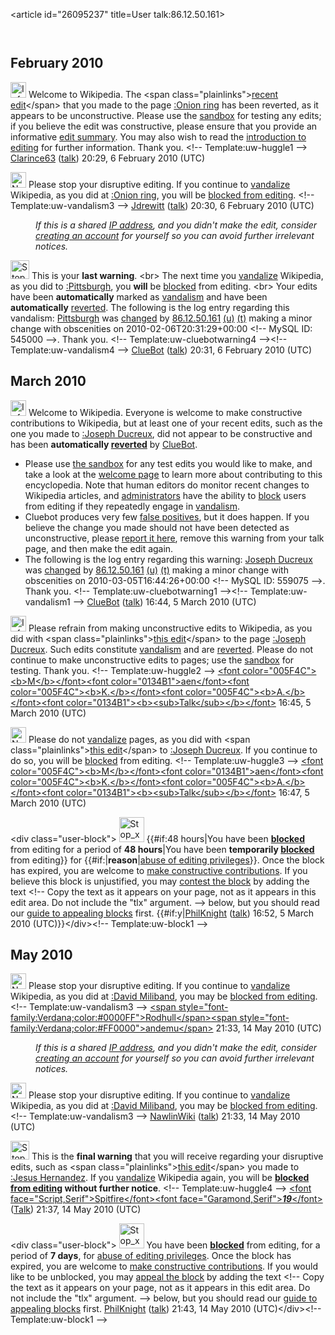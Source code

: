 <article id="26095237" title=User talk:86.12.50.161>
	<talkpage id="26095237" title="User talk:86.12.50.161">
== February 2010 ==

[[Image:Information.png|25px]] Welcome to Wikipedia. The &lt;span class=&quot;plainlinks&quot;&gt;[http://en.wikipedia.org/wiki/Onion_ring?diff=342348628 recent edit]&lt;/span&gt; that you made to the page [[:Onion ring]] has been reverted, as it appears to be unconstructive. Please use the [[Wikipedia:Sandbox|sandbox]] for testing any edits; if you believe the edit was constructive, please ensure that you provide an informative [[Help:Edit summary|edit summary]]. You may also wish to read the [[Wikipedia:Introduction|introduction to editing]] for further information. Thank you. &lt;!-- Template:uw-huggle1 --&gt; [[User:Clarince63|Clarince63]] ([[User talk:Clarince63|talk]]) 20:29, 6 February 2010 (UTC)

[[Image:Nuvola apps important.svg|25px]] Please stop your disruptive editing. If you continue to [[Wikipedia:Vandalism|vandalize]] Wikipedia, as you did at [[:Onion ring]], you will be [[Wikipedia:Blocking policy|blocked from editing]]. &lt;!-- Template:uw-vandalism3 --&gt; [[User:Jdrewitt|Jdrewitt]] ([[User talk:Jdrewitt|talk]]) 20:30, 6 February 2010 (UTC)
:''If this is a shared [[IP address]], and you didn't make the edit, consider [[Wikipedia:Why create an account?|creating an account]] for yourself so you can avoid further irrelevant notices.''

[[Image:Stop hand nuvola.svg|left|30px]] This is your '''last warning'''. &lt;br&gt; The next time you [[Wikipedia:Vandalism|vandalize]] Wikipedia, as you did to [[:Pittsburgh]], you '''will''' be [[Wikipedia:Blocking policy|blocked]] from editing. &lt;br&gt; Your edits have been '''automatically''' marked as [[Wikipedia:Vandalism|vandalism]] and have been '''automatically''' [[Help:Reverting|reverted]]. The following is the log entry regarding this vandalism: [[Pittsburgh]] was [http://en.wikipedia.org/w/index.php?title=Pittsburgh&amp;diff=342348920&amp;oldid=342197068 changed] by [[Special:Contributions/86.12.50.161|86.12.50.161]] [[User:86.12.50.161|(u)]] [[User talk:86.12.50.161|(t)]] making a minor change with obscenities on 2010-02-06T20:31:29+00:00 &lt;!-- MySQL ID: 545000 --&gt;. Thank you. &lt;!-- Template:uw-cluebotwarning4 --&gt;&lt;!-- Template:uw-vandalism4 --&gt; [[User:ClueBot|ClueBot]] ([[User talk:ClueBot|talk]]) 20:31, 6 February 2010 (UTC)

== March 2010 ==
[[Image:Information.svg|left|25px]] Welcome to Wikipedia. Everyone is welcome to make constructive contributions to Wikipedia, but at least one of your recent edits, such as the one you made to [[:Joseph Ducreux]], did not appear to be constructive and has been '''automatically [[Help:Reverting|reverted]]''' by [[User:ClueBot|ClueBot]]. 
* Please use [[Wikipedia:Sandbox|the sandbox]] for any test edits you would like to make, and take a look at the [[Wikipedia:Introduction|welcome page]] to learn more about contributing to this encyclopedia. Note that human editors do monitor recent changes to Wikipedia articles, and [[WP:ADMINS|administrators]] have the ability to [[WP:BLOCK|block]] users from editing if they repeatedly engage in [[WP:vandalism|vandalism]].
* Cluebot produces very few [[false positives]], but it does happen. If you believe the change you made should not have been detected as unconstructive, please [[User:ClueBot/FalsePositives|report it here]], remove this warning from your talk page, and then make the edit again. 
* The following is the log entry regarding this warning: [[Joseph Ducreux]] was [http://en.wikipedia.org/w/index.php?title=Joseph+Ducreux&amp;diff=347929512&amp;oldid=347929364 changed] by [[Special:Contributions/86.12.50.161|86.12.50.161]] [[User:86.12.50.161|(u)]] [[User talk:86.12.50.161|(t)]] making a minor change with obscenities on 2010-03-05T16:44:26+00:00 &lt;!-- MySQL ID: 559075 --&gt;. Thank you. &lt;!-- Template:uw-cluebotwarning1 --&gt;&lt;!-- Template:uw-vandalism1 --&gt; [[User:ClueBot|ClueBot]] ([[User talk:ClueBot|talk]]) 16:44, 5 March 2010 (UTC)

[[Image:Information.svg|25px]] Please refrain from making unconstructive edits to Wikipedia, as you did with &lt;span class=&quot;plainlinks&quot;&gt;[http://en.wikipedia.org/wiki/Joseph_Ducreux?diff=347929691 this edit]&lt;/span&gt; to the page [[:Joseph Ducreux]]. Such edits constitute [[Wikipedia:Vandalism|vandalism]] and are [[Help:Reverting|reverted]]. Please do not continue to make unconstructive edits to pages; use the [[Wikipedia:Sandbox|sandbox]] for testing. Thank you. &lt;!-- Template:uw-huggle2 --&gt; [[user:madhero88|&lt;font color=&quot;005F4C&quot;&gt;&lt;b&gt;M&lt;/b&gt;&lt;/font&gt;&lt;font color=&quot;0134B1&quot;&gt;aen&lt;/font&gt;&lt;font color=&quot;005F4C&quot;&gt;&lt;b&gt;K.&lt;/b&gt;&lt;/font&gt;&lt;font color=&quot;005F4C&quot;&gt;&lt;b&gt;A.&lt;/b&gt;&lt;/font&gt;]][[user_talk:madhero88|&lt;font color=&quot;0134B1&quot;&gt;&lt;b&gt;&lt;sub&gt;Talk&lt;/sub&gt;&lt;/b&gt;&lt;/font&gt;]] 16:45, 5 March 2010 (UTC)

[[Image:Nuvola apps important.svg|25px]] Please do not [[WP:Vandalism|vandalize]] pages, as you did with &lt;span class=&quot;plainlinks&quot;&gt;[http://en.wikipedia.org/wiki/Joseph_Ducreux?diff=347929954 this edit]&lt;/span&gt; to [[:Joseph Ducreux]]. If you continue to do so, you will be [[Wikipedia:Blocking policy|blocked]] from editing. &lt;!-- Template:uw-huggle3 --&gt; [[user:madhero88|&lt;font color=&quot;005F4C&quot;&gt;&lt;b&gt;M&lt;/b&gt;&lt;/font&gt;&lt;font color=&quot;0134B1&quot;&gt;aen&lt;/font&gt;&lt;font color=&quot;005F4C&quot;&gt;&lt;b&gt;K.&lt;/b&gt;&lt;/font&gt;&lt;font color=&quot;005F4C&quot;&gt;&lt;b&gt;A.&lt;/b&gt;&lt;/font&gt;]][[user_talk:madhero88|&lt;font color=&quot;0134B1&quot;&gt;&lt;b&gt;&lt;sub&gt;Talk&lt;/sub&gt;&lt;/b&gt;&lt;/font&gt;]] 16:47, 5 March 2010 (UTC)

&lt;div class=&quot;user-block&quot;&gt; [[File:Stop x nuvola with clock.svg|40px|left]] {{#if:48 hours|You have been '''[[Wikipedia:Blocking policy|blocked]]''' from editing for a period of '''48 hours'''|You have been '''temporarily [[Wikipedia:Blocking policy|blocked]]''' from editing}} for {{#if:|'''reason'''|[[Wikipedia:Vandalism|abuse of editing privileges]]}}. Once the block has expired, you are welcome to [[Wikipedia:Five pillars|make constructive contributions]].  If you believe this block is unjustified, you may [[Wikipedia:Appealing a block|contest the block]] by adding the text &lt;!-- Copy the text as it appears on your page, not as it appears in this edit area. Do not include the &quot;tlx&quot; argument. --&gt;{{tlx|unblock|Your reason here}}  below, but you should read our [[Wikipedia:Guide to appealing blocks|guide to appealing blocks]] first. {{#if:y|[[User:PhilKnight|PhilKnight]] ([[User talk:PhilKnight|talk]]) 16:52, 5 March 2010 (UTC)}}&lt;/div&gt;&lt;!-- Template:uw-block1 --&gt;

== May 2010 ==
[[File:Nuvola apps important.svg|25px]] Please stop your disruptive editing. If you continue to [[Wikipedia:Vandalism|vandalize]] Wikipedia, as you did at [[:David Miliband]], you may be [[Wikipedia:Blocking policy|blocked from editing]]. &lt;!-- Template:uw-vandalism3 --&gt; [[User:Rodhullandemu|&lt;span style=&quot;font-family:Verdana;color:#0000FF&quot;&gt;Rodhull&lt;/span&gt;]][[User_talk:Rodhullandemu|&lt;span style=&quot;font-family:Verdana;color:#FF0000&quot;&gt;andemu&lt;/span&gt;]] 21:33, 14 May 2010 (UTC)
:''If this is a shared [[IP address]], and you didn't make the edit, consider [[Wikipedia:Why create an account?|creating an account]] for yourself so you can avoid further irrelevant notices.''


[[File:Nuvola apps important.svg|25px]] Please stop your disruptive editing. If you continue to [[Wikipedia:Vandalism|vandalize]] Wikipedia, as you did at [[:David Miliband]], you may be [[Wikipedia:Blocking policy|blocked from editing]]. &lt;!-- Template:uw-vandalism3 --&gt; [[User:NawlinWiki|NawlinWiki]] ([[User talk:NawlinWiki|talk]]) 21:33, 14 May 2010 (UTC)

[[Image:Stop hand nuvola.svg|30px]] This is the '''final  warning''' that you will receive regarding your disruptive edits, such as &lt;span class=&quot;plainlinks&quot;&gt;[http://en.wikipedia.org/wiki/Jesus_Hernandez?diff=362164203 this edit]&lt;/span&gt; you made to [[:Jesus Hernandez]].  If you [[Wikipedia:Vandalism|vandalize]] Wikipedia again, you will be '''[[Wikipedia:Blocking policy|blocked from  editing]] without  further notice'''.  &lt;!-- Template:uw-huggle4 --&gt; [[User:Spitfire19|&lt;font face=&quot;Script,Serif&quot;&gt;Spitfire&lt;/font&gt;&lt;font face=&quot;Garamond,Serif&quot;&gt;'''''19'''''&lt;/font&gt;]] ([[User talk:Spitfire19|Talk]]) 21:37, 14 May 2010 (UTC)

&lt;div class=&quot;user-block&quot;&gt; [[File:Stop x nuvola with clock.svg|40px|left]] You have been '''[[Wikipedia:Blocking policy|blocked]]''' from editing, for a period of '''7 days''', for [[Wikipedia:Vandalism|abuse of editing privileges]]. Once the block has expired, you are welcome to [[Wikipedia:Five pillars|make constructive contributions]].  If you would like to be unblocked, you may [[Wikipedia:Appealing a block|appeal the block]] by adding the text &lt;!-- Copy the text as it appears on your page, not as it appears in this edit area. Do not include the &quot;tlx&quot; argument. --&gt;{{tlx|unblock|Your reason here}}  below, but you should read our [[Wikipedia:Guide to appealing blocks|guide to appealing blocks]] first. [[User:PhilKnight|PhilKnight]] ([[User talk:PhilKnight|talk]]) 21:43, 14 May 2010 (UTC)&lt;/div&gt;&lt;!-- Template:uw-block1 --&gt;
	</talkpage>
</article>